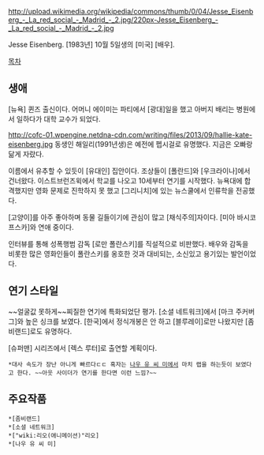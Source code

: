 http://upload.wikimedia.org/wikipedia/commons/thumb/0/04/Jesse_Eisenberg_-_La_red_social_-_Madrid_-_2.jpg/220px-Jesse_Eisenberg_-_La_red_social_-_Madrid_-_2.jpg

Jesse Eisenberg. [1983년] 10월 5일생의 [미국] [배우].

[[목차]]
== 생애 ==
[뉴욕] 퀸즈 출신이다. 어머니 에이미는 파티에서 [광대]일을 했고 아버지 배리는 병원에서 일하다가 대학 교수가 되었다. 

http://cofc-01.wpengine.netdna-cdn.com/writing/files/2013/09/hallie-kate-eisenberg.jpg
동생인 해일리(1991년생)은 예전에 펩시걸로 유명했다. 지금은 오빠랑 닮게 자랐다.

이름에서 유추할 수 있듯이 [유대인] 집안이다. 조상들이 [폴란드]와 [우크라이나]에서 건너왔다. 이스트브런즈윅에서 학교를 나오고 10세부터 연기를 시작했다. 뉴욕대에 합격했지만 영화 문제로 진학하지 못 했고 [그리니치]에 있는 뉴스쿨에서 인류학을 전공했다.

[고양이]를 아주 좋아하며 동물 길들이기에 관심이 많고 [채식주의]자이다. [미아 바시코프스카]와 연애 중이다.

인터뷰를 통해 성폭행범 감독 [로만 폴란스키]를 직설적으로 비판했다. 배우와 감독을 비롯한 많은 영화인들이 폴란스키를 옹호한 것과 대비되는, 소신있고 용기있는 발언이었다.
== 연기 스타일 ==
~~얼굴값 못하게~~찌질한 연기에 특화되었단 평가. [소셜 네트워크]에서 [마크 주커버그]와 높은 싱크를 보였다. [한국]에서 정식개봉은 안 하고 [블루레이]로만 나왔지만 [좀비랜드]로도 유명하다.

[슈퍼맨] 시리즈에서 [렉스 루터]로 출연할 계획이다.

 *대사 속도가 장난 아니게 빠르다ㄷㄷ 혹자는 [[나우 유 씨 미]]에서 마치 랩을 하는듯이 보였다고 한다. ~~아웃 사이더가 연기를 한다면 이런 느낌?~~ 
== 주요작품 ==
 *[좀비랜드]
 *[소셜 네트워크]
 *["wiki:리오(애니메이션)"리오]
 *[나우 유 씨 미]
